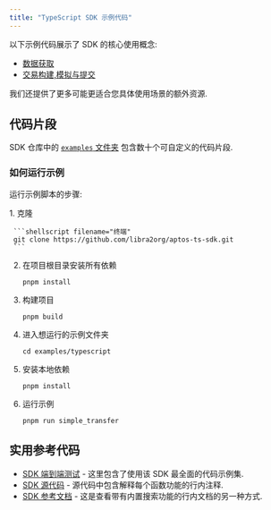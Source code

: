 ```yaml
---
title: "TypeScript SDK 示例代码"
---
```



以下示例代码展示了 SDK 的核心使用概念:

- [数据获取](/zh/build/sdks/ts-sdk/fetch-data-via-sdk)
- [交易构建,模拟与提交](/zh/build/sdks/ts-sdk/building-transactions)

我们还提供了更多可能更适合您具体使用场景的额外资源.

## 代码片段

SDK 仓库中的 [`examples` 文件夹](https://github.com/libra2org/aptos-ts-sdk/tree/main/examples) 包含数十个可自定义的代码片段.

### 如何运行示例

运行示例脚本的步骤:

<Steps>
  1. 克隆

     ```shellscript filename="终端"
     git clone https://github.com/libra2org/aptos-ts-sdk.git
     ```

  2. 在项目根目录安装所有依赖

     ```shellscript filename="终端"
     pnpm install
     ```

  3. 构建项目

     ```shellscript filename="终端"
     pnpm build
     ```

  4. 进入想运行的示例文件夹

     ```shellscript filename="终端"
     cd examples/typescript
     ```

  5. 安装本地依赖

     ```shellscript filename="终端"
     pnpm install
     ```

  6. 运行示例

     ```shellscript filename="终端"
     pnpm run simple_transfer
     ```
</Steps>

## 实用参考代码

- [SDK 端到端测试](https://github.com/libra2org/aptos-ts-sdk/tree/main/tests/e2e) - 这里包含了使用该 SDK 最全面的代码示例集.
- [SDK 源代码](https://github.com/libra2org/aptos-ts-sdk/tree/main) - 源代码中包含解释每个函数功能的行内注释.
- [SDK 参考文档](https://libra2-core.github.io/aptos-ts-sdk/) - 这是查看带有内置搜索功能的行内文档的另一种方式.
